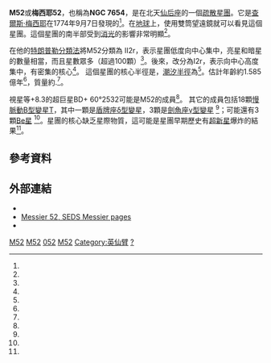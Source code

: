 {{short description|在仙后座的疏散星團}}

{{Infobox open cluster
 | name      = [[梅西耶天體|M]] 52
 | image     = [[Image:M52atlas.jpg|250px]]
 | caption   = 創建者：[[2MASS|2MASS]]/[[NASA|NASA]]
 | epoch     = [[J2000|J2000]]
 | class     = 
 | constellation = [[仙后座|仙后座]]
 | ra        = {{RA|23|24|48.0}}<ref name=Wu2009/>
 | dec       = {{Dec|+61|35|36}}<ref name=Wu2009/>
 | dist_ly   = {{Convert|1.4|kpc|kly|order=flip|abbr=on|lk=on}}<ref name=Wu2009/>
 | dist_pc   =
 | appmag_v  = 5.0
 | size_v    = {{Val|13.0|ul=arcminute}}<ref name=Adam2018/>
 | mass_msol = {{Val|1200|ul=solar mass|fmt=commas}}<ref name=Bonatto2006/>
 | radius_ly = {{Val|9.5|u=ly}}<ref name=Adam2018/>
 | age       = 158.5 Myr<ref name=Wu2009/>
 | notes     =
 | names     = [[NGC天體表|NGC]] 7654、[[科林德目錄|Cr]] 455, C 2322+613, OCl 260<ref name=SIMBAD/>
}}

'''M52'''或'''梅西耶52'''，也稱為'''NGC 7654'''，是在北天[[仙后座|仙后座]]的一個[[疏散星團|疏散星團]]。它是[[查爾斯·梅西耶|查爾斯·梅西耶]]在1774年9月7日發現的<ref name=Adam2018/>。在[[地球|地球]]上，使用雙筒望遠鏡就可以看見這個星團。這個星團的南半部受到[[消光|消光]]的影響非常明顯<ref name=Pandey2001/>。

{{link-en|羅伯特·朱利斯·特朗普勒|Robert Julius Trumpler}}在他的[[疏散星團#型態和分類|特朗普勒分類法]]將M52分類為 II2r，表示星團低度向中心集中，亮星和暗星的數量相當，而且星數眾多（超過100顆）<ref name=Trumpler1930/>。後來，改分為I2r，表示向中心高度集中，有密集的核心<ref name=Pandey2001/>。 這個星團的核心半徑是{{Convert|0.91|±|0.14|pc|ly|order=flip|abbr=on}}，[[球狀星團#半徑|潮汐半徑]]為{{Convert|13.1|±|2.2|pc|ly|order=flip|abbr=on}}<ref name=Bonatto2006/>。估計年齡約1.585億年<ref name=Wu2009/>，質量約{{Val|1200|ul=solar mass|fmt=commas}}.<ref name=Bonatto2006/>。

視星等+8.3的超巨星BD+ 60°2532可能是M52的成員<ref name=Bonatto2006/>。 其它的成員包括18顆[[慢脈動B型變星|慢脈動B型變星]]T，其中一顆是[[盾牌座δ型變星|盾牌座δ型變星]]，3顆是[[劍魚座γ型變星|劍魚座γ型變星]] <ref name=Luo2012/>；可能還有3顆[[Be星|Be星]] <ref name=Bond1973/>。星團的核心缺乏星際物質，這可能是星團早期歷史有[[超新星|超新星]]爆炸的結果<ref name=Pandey2001/>。

== 參考資料 ==
{{Reflist|refs=

<ref name=SIMBAD>{{cite simbad | title=M 52 | access-date=November 28, 2018 }}</ref>

<ref name=Bond1973>{{citation
 | title=Be Stars in the Galactic Cluster M 52
 | last1=Bond | first1=Howard E. | postscript=.
 | journal=Publications of the Astronomical Society of the Pacific
 | volume=85 | issue=506 | page=405 | date=August 1973
 | doi=10.1086/129477 | bibcode=1973PASP...85..405B | doi-access=free }}</ref>

<ref name=Pandey2001>{{citation
 | title=NGC 7654: An interesting cluster to study star formation history
 | last1=Pandey | first1=A. K. | last2=Nilakshi
 | last3=Ogura | first3=K. | last4=Sagar | first4=Ram
 | last5=Tarusawa | first5=K. | display-authors=1
 | journal=Astronomy and Astrophysics | postscript=.
 | volume=374 | issue=2 | pages=504–522 | date=August 2001
 | doi=10.1051/0004-6361:20010642 | bibcode=2001A&A...374..504P | doi-access=free }}</ref>

<ref name=Adam2018>{{citation
 | title=Imaging the Messier Objects Remotely from Your Laptop
 | series=The Patrick Moore Practical Astronomy Series
 | first1=Len | last1=Adam | publisher=Springer
 | year=2018 | isbn=978-3319653853 | page=241
 | url=https://books.google.com/books?id=7nNUDwAAQBAJ&pg=PA241 | bibcode=2018imor.book.....A
 }}</ref>

<ref name=Trumpler1930>{{citation
 | title=Preliminary results on the distances, dimensions and space distribution of open star clusters
 | last1=Trumpler | first1=Robert Julius
 | journal=Lick Observatory Bulletin
 | volume=420 | pages=154–188 | year=1930
 | doi=10.5479/ADS/bib/1930LicOB.14.154T
 | bibcode=1930LicOB..14..154T | postscript=. | doi-access=free}}</ref>

<ref name=Bonatto2006>{{citation
 | title=Methods for improving open cluster fundamental parameters applied to M 52 and NGC 3960
 | last1=Bonatto | first1=C. | last2=Bica | first2=E.
 | journal=Astronomy and Astrophysics
 | volume=455 | issue=3 | date=September 2006 | pages=931–942
 | doi=10.1051/0004-6361:20065315 | bibcode=2006A&A...455..931B | arxiv=astro-ph/0608022 }}</ref>

<ref name=Luo2012>{{citation | postscript=.
 | last1=Luo | first1=Y. P. | last2=Zhang | first2=X. B.
 | last3=Deng | first3=L. C. | last4=Han | first4=Z. W.
 | title=Discovery of 14 New Slowly Pulsating B Stars in the Open Cluster NGC 7654
 | journal=The Astrophysical Journal Letters | display-authors=1
 | volume=746 | issue=1 | id=L7 | pages=5 | date=February 2012
 | doi=10.1088/2041-8205/746/1/L7 | bibcode=2012ApJ...746L...7L }}</ref>

<ref name=Wu2009>{{citation | display-authors=1
 | last1=Wu | first1=Zhen-Yu | last2=Zhou | first2=Xu
 | last3=Ma | first3=Jun | last4=Du | first4=Cui-Hua
 | title=The orbits of open clusters in the Galaxy
 | journal=[[Monthly_Notices_of_the_Royal_Astronomical_Society|Monthly Notices of the Royal Astronomical Society]]
 | volume=399 | issue=4 | pages=2146–2164 | date=November 2009
 | doi=10.1111/j.1365-2966.2009.15416.x | postscript=.
 | bibcode=2009MNRAS.399.2146W | arxiv=0909.3737 }}</ref>

}}

== 外部連結 ==
* {{commonscat-inline}}
* [http://messier.seds.org/m/m052.html Messier 52, SEDS Messier pages] {{Wayback|url=http://messier.seds.org/m/m052.html |date=20150211184802 }}
* {{WikiSky|NGC 7654}}


{{Sky|23|24.2|00|+|61|35|00|5000}}
{{梅西耶天體}}
{{Ngc80}}
{{catalogs|M=52|NGC=7654}}

[[Category:疏散星團|M52]]
[[Category:仙后座|M52]]
[[Category:梅西耶天體|052]]
[[Category:NGC天體|M52]]
[[Category:英仙臂|Category:英仙臂]]
[[Category:_1774年發現的天體|?]]